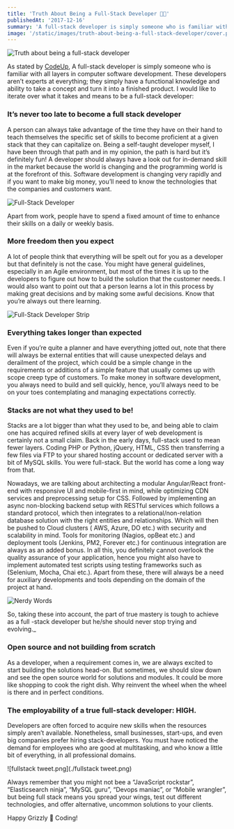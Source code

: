 ```yaml
---
title: 'Truth About Being a Full-Stack Developer 👩‍💻'
publishedAt: '2017-12-16'
summary: 'A full-stack developer is simply someone who is familiar with all layers in computer software development. These developers aren’t experts at everything; they simply have a functional knowledge and ability to take a concept and turn it into a finished product...'
image: '/static/images/truth-about-being-a-full-stack-developer/cover.png'
---
```


![Truth about being a full-stack developer](/static/images/truth-about-being-a-full-stack-developer/cover.png)

As stated by [CodeUp](https://codeup.com/), A full-stack developer is simply someone who is familiar with all layers in computer software development. These developers aren’t experts at everything; they simply have a functional knowledge and ability to take a concept and turn it into a finished product. I would like to iterate over what it takes and means to be a full-stack developer:

### It’s never too late to become a full stack developer

A person can always take advantage of the time they have on their hand to teach themselves the specific set of skills to become proficient at a given stack that they can capitalize on. Being a self-taught developer myself, I have been through that path and in my opinion, the path is hard but it’s definitely fun! A developer should always have a look out for in-demand skill in the market because the world is changing and the programming world is at the forefront of this. Software development is changing very rapidly and if you want to make big money, you’ll need to know the technologies that the companies and customers want.

![Full-Stack Developer](/static/images/truth-about-being-a-full-stack-developer/fullstackdeveloper.gif)

Apart from work, people have to spend a fixed amount of time to enhance their skills on a daily or weekly basis.

### More freedom then you expect

A lot of people think that everything will be spelt out for you as a developer but that definitely is not the case. You might have general guidelines, especially in an Agile environment, but most of the times it is up to the developers to figure out how to build the solution that the customer needs. I would also want to point out that a person learns a lot in this process by making great decisions and by making some awful decisions. Know that you’re always out there learning.

![Full-Stack Developer Strip](/static/images/truth-about-being-a-full-stack-developer/Strip-Timeout-JS-english650-final.jpg)

### Everything takes longer than expected

Even if you’re quite a planner and have everything jotted out, note that there will always be external entities that will cause unexpected delays and derailment of the project, which could be a simple change in the requirements or additions of a simple feature that usually comes up with scope creep type of customers. To make money in software development, you always need to build and sell quickly, hence, you’ll always need to be on your toes contemplating and managing expectations correctly.

### Stacks are not what they used to be!

Stacks are a lot bigger than what they used to be, and being able to claim one has acquired refined skills at every layer of web development is certainly not a small claim. Back in the early days, full-stack used to mean fewer layers. Coding PHP or Python, jQuery, HTML, CSS then transferring a few files via FTP to your shared hosting account or dedicated server with a bit of MySQL skills. You were full-stack. But the world has come a long way from that.

Nowadays, we are talking about architecting a modular Angular/React front-end with responsive UI and mobile-first in mind, while optimizing CDN services and preprocessing setup for CSS. Followed by implementing an async non-blocking backend setup with RESTful services which follows a standard protocol, which then integrates to a relational/non-relation database solution with the right entities and relationships. Which will then be pushed to Cloud clusters ( AWS, Azure, DO etc.) with security and scalability in mind. Tools for monitoring (Nagios, opBeat etc.) and deployment tools (Jenkins, PM2, Forever etc.) for continuous integration are always as an added bonus. In all this, you definitely cannot overlook the quality assurance of your application, hence you might also have to implement automated test scripts using testing frameworks such as (Selenium, Mocha, Chai etc.). Apart from these, there will always be a need for auxiliary developments and tools depending on the domain of the project at hand.

![Nerdy Words](/static/images/truth-about-being-a-full-stack-developer/nerdy-words.jpg)

So, taking these into account, the part of true mastery is tough to achieve as a full -stack developer but he/she should never stop trying and evolving._

### Open source and not building from scratch

As a developer, when a requirement comes in, we are always excited to start building the solutions head-on. But sometimes, we should slow down and see the open source world for solutions and modules. It could be more like shopping to cook the right dish. Why reinvent the wheel when the wheel is there and in perfect conditions.

### The employability of a true full-stack developer: HIGH.

Developers are often forced to acquire new skills when the resources simply aren’t available. Nonetheless, small businesses, start-ups, and even big companies prefer hiring stack-developers. You must have noticed the demand for employees who are good at multitasking, and who know a little bit of everything, in all professional domains.

![fullstack tweet.png](./fullstack tweet.png)

Always remember that you might not bee a “JavaScript rockstar”, “Elasticsearch ninja”, “MySQL guru”, “Devops maniac”, or “Mobile wrangler”, but being full stack means you spread your wings, test out different technologies, and offer alternative, uncommon solutions to your clients.

Happy Grizzly 🐻 Coding!
